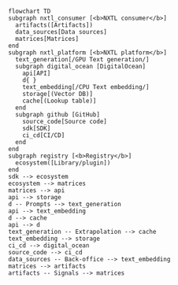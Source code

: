 ```mermaid
flowchart TD
subgraph nxtl_consumer [<b>NXTL consumer</b>]
  artifacts([Artifacts])
  data_sources[Data sources]
  matrices[Matrices]
end
subgraph nxtl_platform [<b>NXTL platform</b>]
  text_generation[/GPU Text generation/]
  subgraph digital_ocean [DigitalOcean]
    api[API]
    d{ }
    text_embedding[/CPU Text embedding/]
    storage[(Vector DB)]
    cache[(Lookup table)]
  end
  subgraph github [GitHub]
    source_code[Source code]
    sdk[SDK]
    ci_cd[CI/CD]
  end
end
subgraph registry [<b>Registry</b>]
  ecosystem([Library/plugin])
end
sdk --> ecosystem
ecosystem --> matrices
matrices --> api
api --> storage
d -- Prompts --> text_generation
api --> text_embedding
d --> cache
api --> d
text_generation -- Extrapolation --> cache
text_embedding --> storage
ci_cd --> digital_ocean
source_code --> ci_cd
data_sources -- Back-office --> text_embedding
matrices --> artifacts
artifacts -- Signals --> matrices
```
